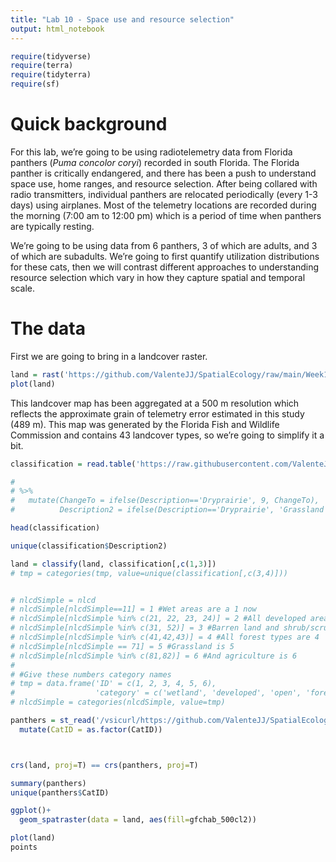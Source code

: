 ```yaml
---
title: "Lab 10 - Space use and resource selection"
output: html_notebook
---
```


```r
require(tidyverse)
require(terra)
require(tidyterra)
require(sf)
```

# Quick background

For this lab, we're going to be using radiotelemetry data from Florida panthers (*Puma concolor coryi*) recorded in south Florida. The Florida panther is critically endangered, and there has been a push to understand space use, home ranges, and resource selection. After being collared with radio transmitters, individual panthers are relocated periodically (every 1-3 days) using airplanes. Most of the telemetry locations are recorded during the morning (7:00 am to 12:00 pm) which is a period of time when panthers are typically resting.

We're going to be using data from 6 panthers, 3 of which are adults, and 3 of which are subadults. We're going to first quantify utilization distributions for these cats, then we will contrast different approaches to understanding resource selection which vary in how they capture spatial and temporal scale.

# The data

First we are going to bring in a landcover raster. 

```r


land = rast('https://github.com/ValenteJJ/SpatialEcology/raw/main/Week10/panther_landcover.tif')
plot(land)


```


This landcover map has been aggregated at a 500 m resolution which reflects the approximate grain of telemetry error estimated in this study (489 m). This map was generated by the Florida Fish and Wildlife Commission and contains 43 landcover types, so we're going to simplify it a bit.

```r

classification = read.table('https://raw.githubusercontent.com/ValenteJJ/SpatialEcology/main/Week10/resistance%20reclass.txt', header=T) 

# 
# %>% 
#   mutate(ChangeTo = ifelse(Description=='Dryprairie', 9, ChangeTo),
#          Description2 = ifelse(Description=='Dryprairie', 'Grassland', Description2))

head(classification)

unique(classification$Description2)

land = classify(land, classification[,c(1,3)])
# tmp = categories(tmp, value=unique(classification[,c(3,4)]))


# nlcdSimple = nlcd
# nlcdSimple[nlcdSimple==11] = 1 #Wet areas are a 1 now
# nlcdSimple[nlcdSimple %in% c(21, 22, 23, 24)] = 2 #All developed areas are 2
# nlcdSimple[nlcdSimple %in% c(31, 52)] = 3 #Barren land and shrub/scrub are 3
# nlcdSimple[nlcdSimple %in% c(41,42,43)] = 4 #All forest types are 4
# nlcdSimple[nlcdSimple == 71] = 5 #Grassland is 5
# nlcdSimple[nlcdSimple %in% c(81,82)] = 6 #And agriculture is 6
# 
# #Give these numbers category names
# tmp = data.frame('ID' = c(1, 2, 3, 4, 5, 6),
#                  'category' = c('wetland', 'developed', 'open', 'forest', 'grassland', 'agriculture'))
# nlcdSimple = categories(nlcdSimple, value=tmp)

```



```r

panthers = st_read('/vsicurl/https://github.com/ValenteJJ/SpatialEcology/raw/main/Week10/panthers.shp') %>% 
  mutate(CatID = as.factor(CatID))



crs(land, proj=T) == crs(panthers, proj=T)


```


```r
summary(panthers)
unique(panthers$CatID)

```


```r
ggplot()+
  geom_spatraster(data = land, aes(fill=gfchab_500cl2))

plot(land)
points
```

